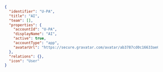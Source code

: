 ```json showLineNumbers
{
  "identifier": "U-PA",
  "title": "AI",
  "team": [],
  "properties": {
    "accountId": "U-PA",
    "displayName": "AI",
    "active": true,
    "accountType": "app",
    "avatarUrl": "https://secure.gravatar.com/avatar/ab3787cd0c16633ae050dff9d5ab15fc?d=https%3A%2F%2Favatar-management--avatars.us-west-2.prod.public.atl-paas.net%2Finitials%2FS-0.png"
  },
  "relations": {},
  "icon": "User"
}
```